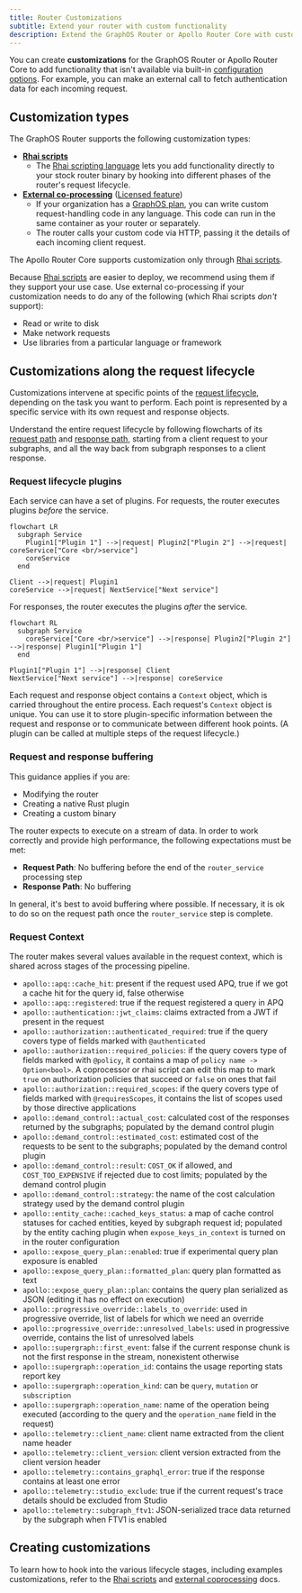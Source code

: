 ```yaml
---
title: Router Customizations
subtitle: Extend your router with custom functionality
description: Extend the GraphOS Router or Apollo Router Core with custom functionality. Understand the request lifecycle and how customizations intervene at specific points.
---
```



You can create **customizations** for the GraphOS Router or Apollo Router Core to add functionality that isn't available via built-in [configuration options](/router/configuration/overview/). For example, you can make an external call to fetch authentication data for each incoming request.

## Customization types

The GraphOS Router supports the following customization types:

- [**Rhai scripts**](/graphos/routing/customization/rhai/)
  - The [Rhai scripting language](https://rhai.rs/book/) lets you add functionality directly to your stock router binary by hooking into different phases of the router's request lifecycle.
- [**External co-processing**](/router/customizations/coprocessor/) ([Licensed feature](/router/enterprise-features/))
  - If your organization has a [GraphOS plan](https://www.apollographql.com/pricing/), you can write custom request-handling code in any language. This code can run in the same container as your router or separately.
  - The router calls your custom code via HTTP, passing it the details of each incoming client request.

The Apollo Router Core supports customization only through [Rhai scripts](/graphos/routing/customization/rhai/).

Because [Rhai scripts](/graphos/routing/customization/rhai/) are easier to deploy, we recommend using them if they support your use case. Use external co-processing if your customization needs to do any of the following (which Rhai scripts _don't_ support):

- Read or write to disk
- Make network requests
- Use libraries from a particular language or framework

## Customizations along the request lifecycle

Customizations intervene at specific points of the [request lifecycle](/graphos/routing/request-lifecycle), depending on the task you want to perform. Each point is represented by a specific service with its own request and response objects.

<RequestLifecycleOverviewDiagram />

<Tip>

Understand the entire request lifecycle by following flowcharts of its [request path](/graphos/routing/request-lifecycle#request-path) and [response path](/graphos/routing/request-lifecycle#response-path), starting from a client request to your subgraphs, and all the way back from subgraph responses to a client response.

</Tip>

### Request lifecycle plugins

Each service can have a set of plugins. For requests, the router executes plugins _before_ the service.

```mermaid
flowchart LR
  subgraph Service
    Plugin1["Plugin 1"] -->|request| Plugin2["Plugin 2"] -->|request| coreService["Core <br/>service"]
    coreService
  end

Client -->|request| Plugin1
coreService -->|request| NextService["Next service"]
```

For responses, the router executes the plugins _after_ the service.

```mermaid
flowchart RL
  subgraph Service
    coreService["Core <br/>service"] -->|response| Plugin2["Plugin 2"]  -->|response| Plugin1["Plugin 1"]
  end

Plugin1["Plugin 1"] -->|response| Client
NextService["Next service"] -->|response| coreService
```

Each request and response object contains a `Context` object, which is carried throughout the entire process. Each request's `Context` object is unique. You can use it to store plugin-specific information between the request and response or to communicate between different hook points. (A plugin can be called at multiple steps of the request lifecycle.)

### Request and response buffering

<Note>

This guidance applies if you are:
 - Modifying the router
 - Creating a native Rust plugin
 - Creating a custom binary

</Note>

The router expects to execute on a stream of data. In order to work correctly and provide high performance, the following expectations must be met:

* **Request Path**: No buffering before the end of the `router_service` processing step
* **Response Path**: No buffering

<Tip>

In general, it's best to avoid buffering where possible. If necessary, it is ok to do so on the request path once the `router_service` step is complete.

</Tip>


### Request Context

The router makes several values available in the request context, which is shared across stages of the processing pipeline.

- `apollo::apq::cache_hit`: present if the request used APQ, true if we got a cache hit for the query id, false otherwise
- `apollo::apq::registered`: true if the request registered a query in APQ
- `apollo::authentication::jwt_claims`: claims extracted from a JWT if present in the request
- `apollo::authorization::authenticated_required`: true if the query covers type of fields marked with `@authenticated`
- `apollo::authorization::required_policies`: if the query covers type of fields marked with `@policy`, it contains a map of `policy name -> Option<bool>`. A coprocessor or rhai script can edit this map to mark `true` on authorization policies that succeed or `false` on ones that fail
- `apollo::authorization::required_scopes`: if the query covers type of fields marked with `@requiresScopes`, it contains the list of scopes used by those directive applications
- `apollo::demand_control::actual_cost`: calculated cost of the responses returned by the subgraphs; populated by the demand control plugin
- `apollo::demand_control::estimated_cost`: estimated cost of the requests to be sent to the subgraphs; populated by the demand control plugin
- `apollo::demand_control::result`: `COST_OK` if allowed, and `COST_TOO_EXPENSIVE` if rejected due to cost limits; populated by the demand control plugin
- `apollo::demand_control::strategy`: the name of the cost calculation strategy used by the demand control plugin
- `apollo::entity_cache::cached_keys_status`: a map of cache control statuses for cached entities, keyed by subgraph request id; populated by the entity caching plugin when `expose_keys_in_context` is turned on in the router configuration
- `apollo::expose_query_plan::enabled`: true if experimental query plan exposure is enabled
- `apollo::expose_query_plan::formatted_plan`: query plan formatted as text
- `apollo::expose_query_plan::plan`: contains the query plan serialized as JSON (editing it has no effect on execution)
- `apollo::progressive_override::labels_to_override`: used in progressive override, list of labels for which we need an override
- `apollo::progressive_override::unresolved_labels`: used in progressive override, contains the list of unresolved labels
- `apollo::supergraph::first_event`: false if the current response chunk is not the first response in the stream, nonexistent otherwise
- `apollo::supergraph::operation_id`: contains the usage reporting stats report key
- `apollo::supergraph::operation_kind`: can be `query`, `mutation` or `subscription`
- `apollo::supergraph::operation_name`: name of the operation being executed (according to the query and the `operation_name` field in the request)
- `apollo::telemetry::client_name`: client name extracted from the client name header
- `apollo::telemetry::client_version`: client version extracted from the client version header
- `apollo::telemetry::contains_graphql_error`: true if the response contains at least one error
- `apollo::telemetry::studio_exclude`: true if the current request's trace details should be excluded from Studio
- `apollo::telemetry::subgraph_ftv1`: JSON-serialized trace data returned by the subgraph when FTV1 is enabled

## Creating customizations

To learn how to hook into the various lifecycle stages, including examples customizations, refer to the [Rhai scripts](/graphos/routing/customization/rhai/) and [external coprocessing](/router/customizations/coprocessor/) docs.
